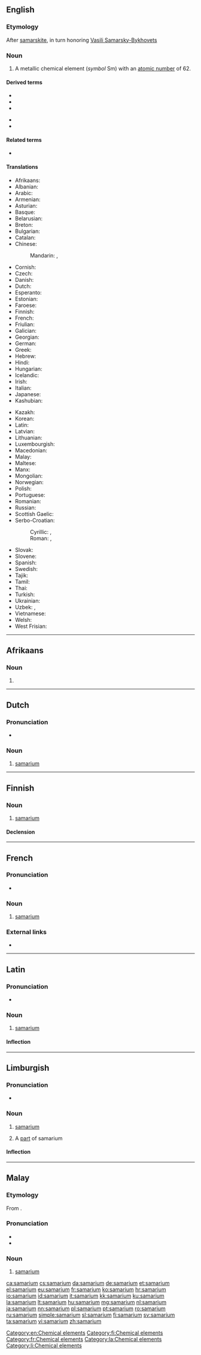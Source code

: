 {{also|Samarium|samárium}}
==English==
{{elements|Sm|promethium|Pm|europium|Eu}}

===Etymology===
After [[samarskite]], in turn honoring [[w:Vasili Samarsky-Bykhovets|Vasili Samarsky-Bykhovets]]

===Noun===
{{en-noun|-}}
{{wikipedia}}

# A metallic chemical element (''symbol'' Sm) with an [[atomic number]] of 62.

====Derived terms====
{{der-top}}
* {{l|en|samaria}}
* {{l|en|samarium-cobalt magnet}}
* {{l|en|samarium diiodide}}
{{der-mid}}
* {{l|en|samarium oxide}}
* {{l|en|samarium trichloride}}
{{der-bottom}}

====Related terms====
* {{l|en|samarskite}}<!--origin of the word "samarium"-->

====Translations====
{{trans-top|chemical element}}
* Afrikaans: {{t|af|samarium}}
* Albanian: {{t|sq|samarium}}
* Arabic: {{t|ar|سَامَارْيُوم|tr=samaryum|m}}
* Armenian: {{t|hy|սամարիում}}
* Asturian: {{t|ast|samariu|m}}
* Basque: {{t|eu|samarioa}}
* Belarusian: {{t|be|сама́рый|m}}
* Breton: {{t|br|samariom}}
* Bulgarian: {{t|bg|сама́рий|m}}
* Catalan: {{t+|ca|samari|m}}
* Chinese:
*: Mandarin: {{t+|cmn|钐}}, {{t+|cmn|釤|tr=shàn}}
* Cornish: {{t|kw|samaryum}}
* Czech: {{t+|cs|samarium|n}}
* Danish: {{t+|da|samarium|n}}
* Dutch: {{t+|nl|samarium|n}}
* Esperanto: {{t|eo|samario}}
* Estonian: {{t+|et|samaarium}}
* Faroese: {{t|fo|samarium|n}}
* Finnish: {{t+|fi|samarium}}
* French: {{t+|fr|samarium|m}}
* Friulian: {{t|fur|samari}}
* Galician: {{t+|gl|samario|m}}
* Georgian: {{t|ka|სამარიუმი}}
* German: {{t+|de|Samarium|n}}
* Greek: {{t+|el|σαμάριο|n}}
* Hebrew: {{t+|he|סמריום|tr=samáryum}}
* Hindi: {{t|hi|धूसरला|tr=dhoosaralaa|sc=Deva}}
* Hungarian: {{t+|hu|szamárium}}
* Icelandic: {{t+|is|samarín}}
* Irish: {{t|ga|samairiam}}
* Italian: {{t+|it|samario|m}}
* Japanese: {{t+|ja|サマリウム|tr=samariumu}}
* Kashubian: {{t|csb|samar}}
{{trans-mid}}
* Kazakh: {{t|kk|самарий|sc=Cyrl}}
* Korean: {{t+|ko|사마륨|sc=Hang}}
* Latin: {{t+|la|samarium|n}}
* Latvian: {{t|lv|samārijs}}
* Lithuanian: {{t+|lt|samaris}}
* Luxembourgish: {{t|lb|Samarium}}
* Macedonian: {{t|mk|самариум|m}}
* Malay: {{t|ms|samarium}}
* Maltese: {{t|mt|samarjum}}
* Manx: {{t|gv|samaarium}}
* Mongolian: {{t|mn|самари}}
* Norwegian: {{t|no|samarium}}
* Polish: {{t+|pl|samar|m}}
* Portuguese: {{t+|pt|samário|m}}
* Romanian: {{t+|ro|samariu|n}}
* Russian: {{t+|ru|сама́рий|m}}
* Scottish Gaelic: {{t|gd|samairiam}}
* Serbo-Croatian:
*: Cyrillic: {{t|sh|самариjум|m}}, {{t|sh|самариj|m}}
*: Roman: {{t|sh|samarijum|m}}, {{t+|sh|samarij|m}}
* Slovak: {{t+|sk|samárium|n}}
* Slovene: {{t+|sl|samarij}}
* Spanish: {{t+|es|samario|m}}
* Swedish: {{t+|sv|samarium}}
* Tajik: {{t|tg|самарий}}
* Tamil: {{t+|ta|சமேரியம்}}
* Thai: {{t|th|ซาแมเรียม|tr=sāmaeriam}}
* Turkish: {{t+|tr|samaryum}}
* Ukrainian: {{t|uk|сама́рій|m}}
* Uzbek: {{t+|uz|samariy}}, {{t|uz|самарий|tr=samariy|sc=Cyrl}}
* Vietnamese: {{t|vi|samari}}
* Welsh: {{t|cy|samariwm}}
* West Frisian: {{t|fy|samarium}}
{{trans-bottom}}

[[Category:en:Chemical elements]]

----

==Afrikaans==
{{elements|Sm|prometium|Pm|europium|Eu|lang=af}}

===Noun===
{{af-noun|-}}

# {{l|en|samarium}}

----

==Dutch==
{{wikipedia|lang=nl}}
{{elements|Sm|promethium|Pm|europium|Eu|lang=nl}}

===Pronunciation===
* {{audio|Nl-samarium.ogg|Audio|lang=nl}}

===Noun===
{{nl-noun|n|-|-}}

# [[#English|samarium]]

----

==Finnish==
{{wikipedia|lang=fi}}

===Noun===
{{head|fi|noun}}

# [[#English|samarium]]

====Declension====
{{fi-decl-risti|n=sg|samarium|||a|i=0}}

[[Category:fi:Chemical elements]]

----

==French==
{{wikipedia|lang=fr}}

===Pronunciation===
* {{IPA|/sa.ma.ʁjɔm/|lang=fr}}

===Noun===
{{fr-noun|m|-}}

# [[#English|samarium]]

===External links===
* {{R:TLFi}}

[[Category:fr:Chemical elements]]

----

==Latin==
{{wikipedia|lang=la}}

===Pronunciation===
* {{la-IPA|samarium}}

===Noun===
{{la-noun|new=1|samarium|samariī|n|second}}

# [[#English|samarium]]

====Inflection====
{{la-decl-2nd-N|samari}}

[[Category:la:Chemical elements]]

----

==Limburgish==

===Pronunciation===
* {{IPA|[sɑˈmaː˨ʁjɔ˧m]|lang=li}}

===Noun===
{{li-noun|g=n}}

# {{lb|li|uncountable}} [[samarium#English|samarium]]
# A [[part]] of samarium

====Inflection====
{{li-decl-noun-um|samari}}

[[Category:li:Chemical elements]]

----

==Malay==
{{wikipedia|lang=ms}}
{{elements|Sm|prometium|Pm|europium|Eu|lang=ms}}

===Etymology===
From {{etyl|en|ms}} {{m|en|samarium}}.

===Pronunciation===
* {{IPA|[samariom]|[samariəm]|[səmɛriəm]|lang=ms}}
* {{rhymes|iom|jom|om|lang=ms}}

===Noun===
{{head|ms|noun}}

# [[#English|samarium]] {{gloss|chemical element}}

[[ca:samarium]]
[[cs:samarium]]
[[da:samarium]]
[[de:samarium]]
[[et:samarium]]
[[el:samarium]]
[[eu:samarium]]
[[fr:samarium]]
[[ko:samarium]]
[[hr:samarium]]
[[io:samarium]]
[[id:samarium]]
[[it:samarium]]
[[kk:samarium]]
[[ku:samarium]]
[[la:samarium]]
[[lt:samarium]]
[[hu:samarium]]
[[mg:samarium]]
[[nl:samarium]]
[[ja:samarium]]
[[nn:samarium]]
[[pl:samarium]]
[[pt:samarium]]
[[ro:samarium]]
[[ru:samarium]]
[[simple:samarium]]
[[sl:samarium]]
[[fi:samarium]]
[[sv:samarium]]
[[ta:samarium]]
[[vi:samarium]]
[[zh:samarium]]